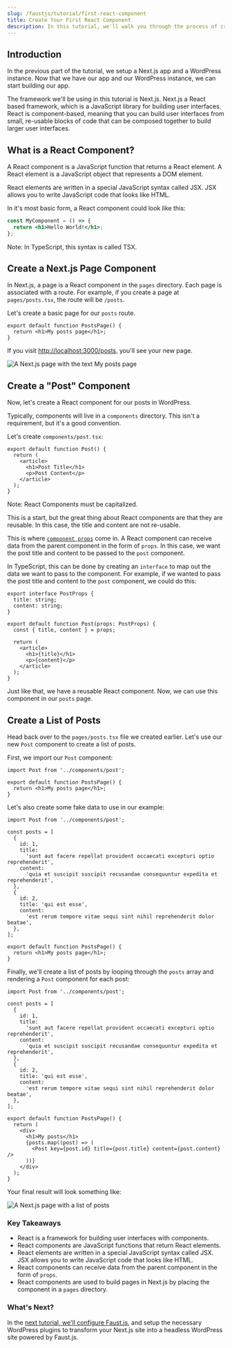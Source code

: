 ```yaml
---
slug: /faustjs/tutorial/first-react-component
title: Create Your First React Component
description: In this tutorial, we'll walk you through the process of creating your first React component.
---
```


## Introduction

In the previous part of the tutorial, we setup a Next.js app and a WordPress instance. Now that we have our app and our WordPress instance, we can start building our app.

The framework we'll be using in this tutorial is Next.js. Next.js a React based framework, which is a JavaScript library for building user interfaces. React is component-based, meaning that you can build user interfaces from small, re-usable blocks of code that can be composed together to build larger user interfaces.

## What is a React Component?

A React component is a JavaScript function that returns a React element. A React element is a JavaScript object that represents a DOM element.

React elements are written in a special JavaScript syntax called JSX. JSX allows you to write JavaScript code that looks like HTML.

In it's most basic form, a React component could look like this:

```jsx
const MyComponent = () => {
  return <h1>Hello World!</h1>;
};
```

Note: In TypeScript, this syntax is called TSX.

## Create a Next.js Page Component

In Next.js, a page is a React component in the `pages` directory. Each page is associated with a route. For example, if you create a page at `pages/posts.tsx`, the route will be `/posts`.

Let's create a basic page for our `posts` route.

```tsx title=pages/posts.tsx
export default function PostsPage() {
  return <h1>My posts page</h1>;
}
```

If you visit [http://localhost:3000/posts](http://localhost:3000/posts), you'll see your new page.

<img
  src="../assets/img/first-react-component-next-page.png"
  alt="A Next.js page with the text My posts page"
/>

## Create a "Post" Component

Now, let's create a React component for our posts in WordPress.

Typically, components will live in a `components` directory. This isn't a requirement, but it's a good convention.

Let's create `components/post.tsx`:

```tsx title=components/post.tsx
export default function Post() {
  return (
    <article>
      <h1>Post Title</h1>
      <p>Post Content</p>
    </article>
  );
}
```

Note: React Components must be capitalized.

This is a start, but the great thing about React components are that they are reusable. In this case, the title and content are not re-usable.

This is where [`component props`](https://reactjs.org/docs/components-and-props.html) come in. A React component can receive data from the parent component in the form of `props`. In this case, we want the post title and content to be passed to the `post` component.

In TypeScript, this can be done by creating an `interface` to map out the data we want to pass to the component. For example, if we wanted to pass the post title and content to the `post` component, we could do this:

```tsx title=components/post.tsx {1-4,6}
export interface PostProps {
  title: string;
  content: string;
}

export default function Post(props: PostProps) {
  const { title, content } = props;

  return (
    <article>
      <h1>{title}</h1>
      <p>{content}</p>
    </article>
  );
}
```

Just like that, we have a reusable React component. Now, we can use this component in our `posts` page.

## Create a List of Posts

Head back over to the `pages/posts.tsx` file we created earlier. Let's use our new `Post` component to create a list of posts.

First, we import our `Post` component:

```tsx title=pages/posts.tsx {1}
import Post from '../components/post';

export default function PostsPage() {
  return <h1>My posts page</h1>;
}
```

Let's also create some fake data to use in our example:

```tsx title=pages/posts.tsx {3-17}
import Post from '../components/post';

const posts = [
  {
    id: 1,
    title:
      'sunt aut facere repellat provident occaecati excepturi optio reprehenderit',
    content:
      'quia et suscipit suscipit recusandae consequuntur expedita et reprehenderit',
  },
  {
    id: 2,
    title: 'qui est esse',
    content:
      'est rerum tempore vitae sequi sint nihil reprehenderit dolor beatae',
  },
];

export default function PostsPage() {
  return <h1>My posts page</h1>;
}
```

Finally, we'll create a list of posts by looping through the `posts` array and rendering a `Post` component for each post:

```tsx title=pages/posts.tsx {23-25}
import Post from '../components/post';

const posts = [
  {
    id: 1,
    title:
      'sunt aut facere repellat provident occaecati excepturi optio reprehenderit',
    content:
      'quia et suscipit suscipit recusandae consequuntur expedita et reprehenderit',
  },
  {
    id: 2,
    title: 'qui est esse',
    content:
      'est rerum tempore vitae sequi sint nihil reprehenderit dolor beatae',
  },
];

export default function PostsPage() {
  return (
    <div>
      <h1>My posts</h1>
      {posts.map((post) => (
        <Post key={post.id} title={post.title} content={post.content} />
      ))}
    </div>
  );
}
```

Your final result will look something like:

<img
  src="../assets/img/first-react-component-result.png"
  alt="A Next.js page with a list of posts"
/>

### Key Takeaways

  - React is a framework for building user interfaces with components.
  - React components are JavaScript functions that return React elements.
  - React elements are written in a special JavaScript syntax called JSX. JSX allows you to write JavaScript code that looks like HTML.
  - React components can receive data from the parent component in the form of `props`.
  - React components are used to build pages in Next.js by placing the component in a `pages` directory.

### What's Next?

In the [next tutorial, we'll configure Faust.js](./setup-faustjs), and setup the necessary WordPress plugins to transform your Next.js site into a headless WordPress site powered by Faust.js.
